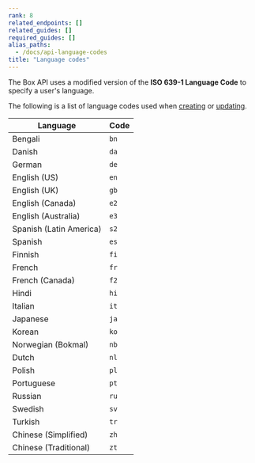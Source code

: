 ```yaml
---
rank: 8
related_endpoints: []
related_guides: []
required_guides: []
alias_paths:
  - /docs/api-language-codes
title: "Language codes"
---
```

The Box API uses a modified version of the **ISO 639-1 Language Code** to specify a user's language.

The following is a list of language codes used when [creating][create_user] or [updating][update_user].

| Language                | Code |
|-------------------------|------|
| Bengali                 | `bn` |
| Danish                  | `da` |
| German                  | `de` |
| English (US)            | `en` |
| English (UK)            | `gb` |
| English (Canada)        | `e2` |
| English (Australia)     | `e3` |
| Spanish (Latin America) | `s2` |
| Spanish                 | `es` |
| Finnish                 | `fi` |
| French                  | `fr` |
| French (Canada)         | `f2` |
| Hindi                   | `hi` |
| Italian                 | `it` |
| Japanese                | `ja` |
| Korean                  | `ko` |
| Norwegian (Bokmal)      | `nb` |
| Dutch                   | `nl` |
| Polish                  | `pl` |
| Portuguese              | `pt` |
| Russian                 | `ru` |
| Swedish                 | `sv` |
| Turkish                 | `tr` |
| Chinese (Simplified)    | `zh` |
| Chinese (Traditional)   | `zt` |

[create_user]: e://post_users#param-language
[update_user]: e://put_users_id#param-language
